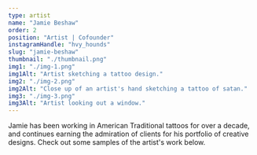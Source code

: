 ```yaml
---
type: artist
name: "Jamie Beshaw"
order: 2
position: "Artist | Cofounder"
instagramHandle: "hvy_hounds"
slug: "jamie-beshaw"
thumbnail: "./thumbnail.png"
img1: "./img-1.png"
img1Alt: "Artist sketching a tattoo design."
img2: "./img-2.png"
img2Alt: "Close up of an artist's hand sketching a tattoo of satan."
img3: "./img-3.png"
img3Alt: "Artist looking out a window."
---
```


Jamie has been working in American Traditional tattoos for over a decade,
and continues earning the admiration of clients for his portfolio of creative designs.
Check out some samples of the artist's work below.

